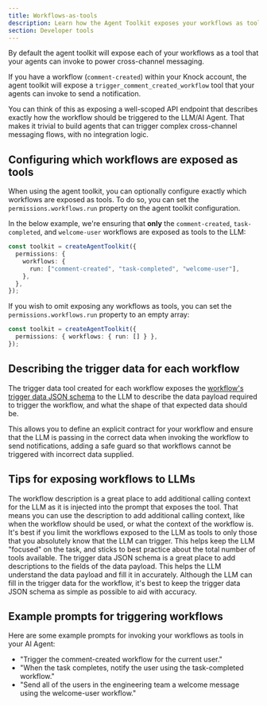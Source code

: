 ```yaml
---
title: Workflows-as-tools
description: Learn how the Agent Toolkit exposes your workflows as tools that your AI Agents can invoke to power cross-channel user messaging, without any integration logic.
section: Developer tools
---
```


By default the agent toolkit will expose each of your workflows as a tool that your agents can invoke to power cross-channel messaging.

If you have a workflow (`comment-created`) within your Knock account, the agent toolkit will expose a `trigger_comment_created_workflow` tool that your agents can invoke to send a notification.

You can think of this as exposing a well-scoped API endpoint that describes exactly how the workflow should be triggered to the LLM/AI Agent. That makes it trivial to build agents that can trigger complex cross-channel messaging flows, with no integration logic.

## Configuring which workflows are exposed as tools

When using the agent toolkit, you can optionally configure exactly which workflows are exposed as tools. To do so, you can set the `permissions.workflows.run` property on the agent toolkit configuration.

In the below example, we're ensuring that **only** the `comment-created`, `task-completed`, and `welcome-user` workflows are exposed as tools to the LLM:

```typescript
const toolkit = createAgentToolkit({
  permissions: {
    workflows: {
      run: ["comment-created", "task-completed", "welcome-user"],
    },
  },
});
```

If you wish to omit exposing any workflows as tools, you can set the `permissions.workflows.run` property to an empty array:

```typescript
const toolkit = createAgentToolkit({
  permissions: { workflows: { run: [] } },
});
```

## Describing the trigger data for each workflow

The trigger data tool created for each workflow exposes the [workflow's trigger data JSON schema](/developer-tools/validating-trigger-data) to the LLM to describe the data payload required to trigger the workflow, and what the shape of that expected data should be.

This allows you to define an explicit contract for your workflow and ensure that the LLM is passing in the correct data when invoking the workflow to send notifications, adding a safe guard so that workflows cannot be triggered with incorrect data supplied.

## Tips for exposing workflows to LLMs

<AccordionGroup>
  <Accordion title="Use the workflow description to add additional calling context for the LLM">
    The workflow description is a great place to add additional calling context
    for the LLM as it is injected into the prompt that exposes the tool. That
    means you can use the description to add additional calling context, like
    when the workflow should be used, or what the context of the workflow is.
  </Accordion>
  <Accordion title="Limit the workflows that are exposed to the LLM">
    It's best if you limit the workflows exposed to the LLM as tools to only
    those that you absolutely know that the LLM can trigger. This helps keep the
    LLM "focused" on the task, and sticks to best practice about the total
    number of tools available.
  </Accordion>
  <Accordion title="Ensure your trigger data JSON schema has good descriptions">
    The trigger data JSON schema is a great place to add descriptions to the
    fields of the data payload. This helps the LLM understand the data payload
    and fill it in accurately.
  </Accordion>
  <Accordion title="Keep your trigger data JSON schema as simple as possible">
    Although the LLM can fill in the trigger data for the workflow, it's best to
    keep the trigger data JSON schema as simple as possible to aid with
    accuracy.
  </Accordion>
</AccordionGroup>

## Example prompts for triggering workflows

Here are some example prompts for invoking your workflows as tools in your AI Agent:

- "Trigger the comment-created workflow for the current user."
- "When the task completes, notify the user using the task-completed workflow."
- "Send all of the users in the engineering team a welcome message using the welcome-user workflow."
